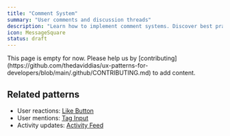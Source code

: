 ```yaml
---
title: "Comment System"
summary: "User comments and discussion threads"
description: "Learn how to implement comment systems. Discover best practices for threaded discussions, moderation, and user interactions."
icon: MessageSquare
status: draft
---
```


<Callout type="warning">
  This page is empty for now. Please help us by
  [contributing](https://github.com/thedaviddias/ux-patterns-for-developers/blob/main/.github/CONTRIBUTING.md)
  to add content.
</Callout>

## Related patterns

- User reactions: [Like Button](/patterns/social/like-button)
- User mentions: [Tag Input](/patterns/forms/tag-input)
- Activity updates: [Activity Feed](/patterns/social/activity-feed)
